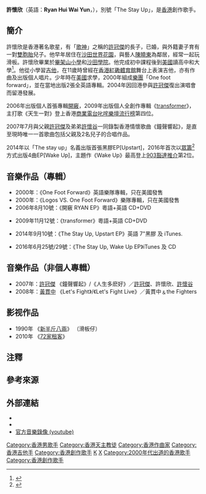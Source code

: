 {{藝人
| 姓名 = 許懷欣
| 英文名 = Ryan Hui Wai Yun
| 類型 = 男歌手 
| 出生日期 = {{birth date and age|1976|9|3}}
| 出生地點 = {{HKG-1959}}
| 國籍 = {{CNHK}}<br>{{USA}}
| 父母 = （父）[[許冠傑|許冠傑]]<br>{{birth date and age|1948|9|6}}<br>（母）[[Rebecca_Fleming|Rebecca Fleming]]
| 配偶 = {{marriage|Candance|2004}}
| 兒女 = 長子：許朗（Juilan）<br>{{birth date and age|2011|8|22}} <br>二子：許俊（Oliver）<br>{{birth date and age|2011|8|22}}<ref>{{cite web|url=http://orientaldaily.on.cc/cnt/entertainment/20110827/00282_029.html|title=許懷欣入產房 見證孖仔出世(在這裡,許朗的英文名稱是:Julian )|publisher=|access-date=2015-06-25|archive-date=2017-05-07|archive-url=https://web.archive.org/web/20170507100426/http://orientaldaily.on.cc/cnt/entertainment/20110827/00282_029.html|dead-url=no}}</ref><ref>{{cite web|url=http://www.singtaousa.com/618398/post-%E8%A8%B1%E5%86%A0%E5%82%91%E5%85%83%E6%97%A6%E5%87%8C%E6%99%A8%E6%99%92%E4%B8%80%E5%AE%B6%E5%90%88%E7%85%A7/?variant=zh-hk&fs=16|title=星島日報三藩市版(在這裡,許朗的英文名稱是:Juilan )|publisher=|deadurl=yes|archiveurl=https://web.archive.org/web/20160922201750/http://www.singtaousa.com/618398/post-%E8%A8%B1%E5%86%A0%E5%82%91%E5%85%83%E6%97%A6%E5%87%8C%E6%99%A8%E6%99%92%E4%B8%80%E5%AE%B6%E5%90%88%E7%85%A7/?variant=zh-hk&fs=16|archivedate=2016-09-22|access-date=2016-09-01}}</ref><ref>{{cite web|url=http://life.mingpao.com/cfm/dailynews3b.cfm?File=20150617/nalma/mam2.txt|title=明報通識網 L.I.F.E.|publisher=|access-date=2021-05-17|archive-date=2018-06-22|archive-url=https://web.archive.org/web/20180622140202/https://life.mingpao.com/cfm/dailynews3b.cfm?File=20150617%2Fnalma%2Fmam2.txt|dead-url=no}}</ref>
| 籍貫     = [[廣東省|廣東省]][[番禺區|番禺區]]潭山村
| 教育程度 = 大學
| 母校 = [[畢架山小學|畢架山小學]]<br>[[沙田學院|沙田學院]]
| 宗教信仰 = [[天主教|天主教]]
| 音樂類型 = [[搖滾|搖滾]]、[[原音樂|原音樂]]
| 職業 = 創作歌手
| 演奏樂器 = [[結他|結他]]
}}

'''許懷欣'''（英語：'''Ryan Hui Wai Yun'''，{{bd|1976年|9月3日|catIdx=H許}}），別號「The Stay Up」，是[[香港|香港]]創作歌手。

==簡介==
許懷欣是香港著名歌星，有「[[歌神|歌神]]」之稱的[[許冠傑|許冠傑]]的長子，已婚，與外籍妻子育有一對[[雙胞胎|雙胞胎]]兒子。他早年居住在[[沙田_(香港)|沙田]][[世界花園|世界花園]]，與藝人[[陳曉東|陳曉東]]為鄰居，經常一起玩滑板。許懷欣畢業於[[畢架山小學|畢架山小學]]和[[沙田學院|沙田學院]]。{{noteTag|關於許懷欣童年住處和就學的資料出自香港商業電台廣播節目《聖艾粒忌廉夜校》於2018年6月14日播出的「明星插班生」環節的訪問。}}他完成初中課程後到[[美國|美國]]讀高中和大學<ref>{{web reference|URL=http://news.chilin.hk/hk/?job=body&sec=eJzbcGxpFAAGugJ2&page=9&path=Q29udGVudF9OZXdzLmNmbT9DaGFubmVsPWphJlBhdGg9MjAyMDA4NDgwNTQ2L3ZzYTEuY2Zt&pic=big&date=20160527|title=許懷欣：上門開show 眾籌散播音樂力量|work=明報|year=2016年|date=5月27日|access-date=2018-06-16|archive-date=2018-06-16|archive-url=https://web.archive.org/web/20180616103524/http://news.chilin.hk/hk/?job=body&sec=eJzbcGxpFAAGugJ2&page=9&path=Q29udGVudF9OZXdzLmNmbT9DaGFubmVsPWphJlBhdGg9MjAyMDA4NDgwNTQ2L3ZzYTEuY2Zt&pic=big&date=20160527|dead-url=no}}</ref>。他從小學習[[吉他|吉他]]，在11歲時曾經在[[香港|香港]][[紅磡體育館|紅磡體育館]]舞台上表演吉他，亦有作曲及出版個人唱片。少年時在[[美國|美國]]求學，2000年組成[[樂團|樂團]]「One foot forward」，並在當地出版2張全英語專輯。2004年因回港參與[[許冠傑|許冠傑]]復出演唱會而留港發展。

2006年出版個人首張專輯[[開竅|開竅]]，2009年出版個人全創作專輯《[[transformer|transformer]]》，主打歌《天生一對》登上香港[[商業電台|商業電台]][[叱咤樂壇流行榜|叱咤樂壇流行榜]]第四位。

2007年7月與父親[[許冠傑|許冠傑]]及弟弟[[許懷谷|許懷谷]]一同錄製香港情懷歌曲《鐘聲響起》，是直至現時唯一一首歌曲包括父親及2名兒子的合唱作品。

2014年以「The stay up」名義出版首張黑膠EP[Upstart]，2016年首次以[[群眾募資|眾籌]]<ref>{{cite web|url=https://www.umadx.com/projects/wake-up/5669122872442880|title=許懷欣 "Wake Up" CD campaign|publisher=|access-date=2016-06-24|archive-date=2016-08-26|archive-url=https://web.archive.org/web/20160826104741/https://www.umadx.com/projects/wake-up/5669122872442880|dead-url=no}}</ref>方式出版4曲EP[Wake Up]，主題作《Wake Up》最高登上[[903豁達推介|903豁達推介]]第2位。

==音樂作品（專輯）==
*2000年：《One Foot Forward》英語樂隊專輯，只在美國發售
*2000年：《Logos VS. One Foot Forward》樂隊專輯，只在美國發售
*2006年8月10號：《開竅 RYAN EP》粵語+英語 CD+DVD
{{Track listing
| collapsed       = yes
| extra_column    = 語言
| headline        = 開竅
| title1          = 嚇大
| extra1          = 粵
| length1         = 
| title2          = 如今的您
| extra2          = 粵
| length2         = 
| title3          = 開竅
| extra3          = 粵
| length3         = 
| title4          = Once Again
| extra4          = 英
| length4         = 
| title5          = 浮光掠影 (曲：藝琛)
| extra5          = 粵
| length5         = 
| title6          = Tired
| extra6          = 英
| length6         = 
}}
*2009年11月12號：《transformer》粵語+英語 CD+DVD
{{Track listing
| collapsed       = yes
| extra_column    = 語言
| headline        = transformer
| title1          = 天下不亂
| extra1          = 粵
| length1         = 
| title2          = 天生一對
| extra2          = 粵
| length2         = 
| title3          = 變形金剛
| extra3          = 粵
| length3         = 
| title4          = Seat 12A
| extra4          = 英
| length4         = 
| title5          = People Of The World
| extra5          = 粵
| length5         = 
| title6          = Right Now [bonus track] (天下不亂 英語版)
| extra6          = 英
| length6         = 
| title7          = Underwater [bonus track] (天生一對 英語版)
| extra7          = 英
| length7         = 
}}
*2014年9月10號：《The Stay Up, Upstart EP》英語 7"黑膠 及 iTunes.
{{Track listing
| collapsed       = yes
| extra_column    = 語言
| headline        = Upstart EP (7"黑膠)
| title1          = Side A: Upstart 3:16
| extra1          = 英
| length1         = 
| title2          = Side B: Far From Here 3:16
| extra2          = 英
| length2         = 
}}

{{Track listing
| collapsed       = yes
| extra_column    = 語言
| headline        = Upstart EP (iTunes)
| title1          = Upstart 3:16
| extra1          = 英
| length1         = 
| title2          = Far From Here 3:16
| extra2          = 英
| length2         = 
| title3          = Right Now 3:55
| extra3          = 英
| length3         = 
| title4          = Underwater 4:10
| extra4          = 英
| length4         = 
| title5          = Once Again 4:00
| extra5          = 英
| length5         = 
| title6          = Not Alone 3:30
| extra6          = 英
| length6         = 
}}
*2016年6月25號/29號：《The Stay Up, Wake Up EP》iTunes 及 CD
{{Track listing
| collapsed       = yes
| extra_column    = 語言
| headline        = Wake Up - EP
| title1          = Wake Up! 3:11
| extra1          = 英
| length1         = 
| title2          = Broken Social Club 3:03
| extra2          = 英
| length2         = 
| title3          = Hear Me 3:45 feat. Pollie@[[Lil'_Ashes|Lil' Ashes]][[小塵埃|小塵埃]]
| extra3          = 英+粵
| length3         = 
| title4          = Fade Away 4:13
| extra4          = 英
| length4         = 
}}

==音樂作品（非個人專輯）==
*2007年：[[許冠傑|許冠傑]] 《鐘聲響起》/《人生多麽好》／[[許冠傑|許冠傑]]、許懷欣、[[許懷谷|許懷谷]]
*2008年：[[黃貫中|黃貫中]] 《Let's Fight》/《Let's Fight Live》／黃貫中﹠the Fighters

==影视作品==
*1990年 《[[新半斤八兩|新半斤八兩]]》 （滑板仔）
*2010年 《[[72家租客|72家租客]]》

==注釋==
{{noteFoot}}

==參考來源==
{{reflist}}

==外部連結==
*{{facebook|thestayupmusic|The Stay Up - 許懷欣}}
*{{instagram|thestayup}}
*[http://www.youtube.com/playlist?list=PLA1E7DFCEB7A45AB8&feature=plcp 官方音樂錄像 (youtube)]

[[Category:香港男歌手|Category:香港男歌手]]
[[Category:香港天主教徒|Category:香港天主教徒]]
[[Category:香港作曲家|Category:香港作曲家]]
[[Category:香港吉他手|Category:香港吉他手]]
[[Category:香港創作歌手|Category:香港創作歌手]]
[[Category:許姓|K]]
[[Category:香港番禺人|X]]
[[Category:2000年代出道的香港歌手|Category:2000年代出道的香港歌手]]
[[Category:香港創作歌手|Category:香港創作歌手]]